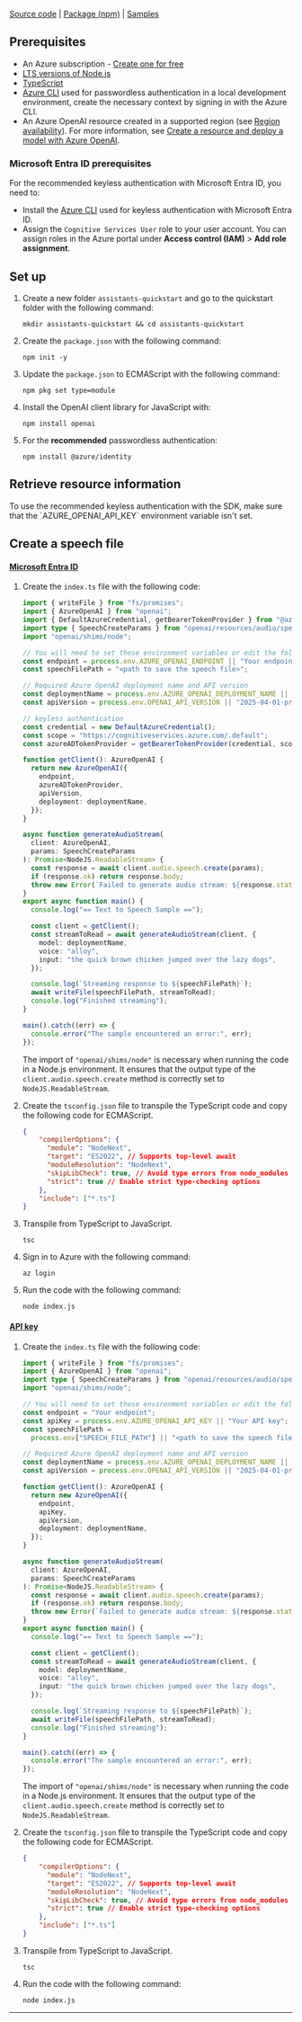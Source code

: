 ---
---

[Source code](https://github.com/openai/openai-node) | [Package (npm)](https://www.npmjs.com/package/openai) | [Samples](https://github.com/Azure/azure-sdk-for-js/tree/main/sdk/openai/openai/samples)

## Prerequisites

- An Azure subscription - [Create one for free](https://azure.microsoft.com/free/cognitive-services?azure-portal=true)
- [LTS versions of Node.js](https://github.com/nodejs/release#release-schedule)
- [TypeScript](https://www.typescriptlang.org/download/)
- [Azure CLI](/cli/azure/install-azure-cli) used for passwordless authentication in a local development environment, create the necessary context by signing in with the Azure CLI.
- An Azure OpenAI resource created in a supported region (see [Region availability](/azure/ai-services/openai/concepts/models#model-summary-table-and-region-availability)). For more information, see [Create a resource and deploy a model with Azure OpenAI](../how-to/create-resource).

### Microsoft Entra ID prerequisites

For the recommended keyless authentication with Microsoft Entra ID, you need to:
- Install the [Azure CLI](/cli/azure/install-azure-cli) used for keyless authentication with Microsoft Entra ID.
- Assign the `Cognitive Services User` role to your user account. You can assign roles in the Azure portal under **Access control (IAM)** > **Add role assignment**.

## Set up

1. Create a new folder `assistants-quickstart` and go to the quickstart folder with the following command:

    ```shell
    mkdir assistants-quickstart && cd assistants-quickstart
    ```
    

1. Create the `package.json` with the following command:

    ```shell
    npm init -y
    ```

1. Update the `package.json` to ECMAScript with the following command: 

    ```shell
    npm pkg set type=module
    ```
    

1. Install the OpenAI client library for JavaScript with:

    ```console
    npm install openai
    ```

1. For the **recommended** passwordless authentication:

    ```console
    npm install @azure/identity
    ```

## Retrieve resource information


<ResourceAuthentication />

<Danger>
To use the recommended keyless authentication with the SDK, make sure that the `AZURE_OPENAI_API_KEY` environment variable isn't set. 
</Danger>

## Create a speech file

#### [Microsoft Entra ID](#tab/typescript-keyless)

1. Create the `index.ts` file with the following code:

    ```typescript
    import { writeFile } from "fs/promises";
    import { AzureOpenAI } from "openai";
    import { DefaultAzureCredential, getBearerTokenProvider } from "@azure/identity";
    import type { SpeechCreateParams } from "openai/resources/audio/speech";
    import "openai/shims/node";
    
    // You will need to set these environment variables or edit the following values
    const endpoint = process.env.AZURE_OPENAI_ENDPOINT || "Your endpoint";
    const speechFilePath = "<path to save the speech file>";
    
    // Required Azure OpenAI deployment name and API version
    const deploymentName = process.env.AZURE_OPENAI_DEPLOYMENT_NAME || "tts";
    const apiVersion = process.env.OPENAI_API_VERSION || "2025-04-01-preview";

    // keyless authentication    
    const credential = new DefaultAzureCredential();
    const scope = "https://cognitiveservices.azure.com/.default";
    const azureADTokenProvider = getBearerTokenProvider(credential, scope);

    function getClient(): AzureOpenAI {
      return new AzureOpenAI({
        endpoint,
        azureADTokenProvider,
        apiVersion,
        deployment: deploymentName,
      });
    }
    
    async function generateAudioStream(
      client: AzureOpenAI,
      params: SpeechCreateParams
    ): Promise<NodeJS.ReadableStream> {
      const response = await client.audio.speech.create(params);
      if (response.ok) return response.body;
      throw new Error(`Failed to generate audio stream: ${response.statusText}`);
    }
    export async function main() {
      console.log("== Text to Speech Sample ==");
    
      const client = getClient();
      const streamToRead = await generateAudioStream(client, {
        model: deploymentName,
        voice: "alloy",
        input: "the quick brown chicken jumped over the lazy dogs",
      });
    
      console.log(`Streaming response to ${speechFilePath}`);
      await writeFile(speechFilePath, streamToRead);
      console.log("Finished streaming");
    }
    
    main().catch((err) => {
      console.error("The sample encountered an error:", err);
    });
    
    ```
    
   The import of `"openai/shims/node"` is necessary when running the code in a Node.js environment. It ensures that the output type of the `client.audio.speech.create` method is correctly set to `NodeJS.ReadableStream`.

1. Create the `tsconfig.json` file to transpile the TypeScript code and copy the following code for ECMAScript.

    ```json
    {
        "compilerOptions": {
          "module": "NodeNext",
          "target": "ES2022", // Supports top-level await
          "moduleResolution": "NodeNext",
          "skipLibCheck": true, // Avoid type errors from node_modules
          "strict": true // Enable strict type-checking options
        },
        "include": ["*.ts"]
    }
    ```

1. Transpile from TypeScript to JavaScript.

    ```shell
    tsc
    ```
    
1. Sign in to Azure with the following command:

    ```shell
    az login
    ```

1. Run the code with the following command:

    ```shell
    node index.js
    ```

#### [API key](#tab/typescript-key)

1. Create the `index.ts` file with the following code:

    ```typescript
    import { writeFile } from "fs/promises";
    import { AzureOpenAI } from "openai";
    import type { SpeechCreateParams } from "openai/resources/audio/speech";
    import "openai/shims/node";
    
    // You will need to set these environment variables or edit the following values
    const endpoint = "Your endpoint";
    const apiKey = process.env.AZURE_OPENAI_API_KEY || "Your API key";
    const speechFilePath =
      process.env["SPEECH_FILE_PATH"] || "<path to save the speech file>";
    
    // Required Azure OpenAI deployment name and API version
    const deploymentName = process.env.AZURE_OPENAI_DEPLOYMENT_NAME || "tts";
    const apiVersion = process.env.OPENAI_API_VERSION || "2025-04-01-preview";
    
    function getClient(): AzureOpenAI {
      return new AzureOpenAI({
        endpoint,
        apiKey,
        apiVersion,
        deployment: deploymentName,
      });
    }
    
    async function generateAudioStream(
      client: AzureOpenAI,
      params: SpeechCreateParams
    ): Promise<NodeJS.ReadableStream> {
      const response = await client.audio.speech.create(params);
      if (response.ok) return response.body;
      throw new Error(`Failed to generate audio stream: ${response.statusText}`);
    }
    export async function main() {
      console.log("== Text to Speech Sample ==");
    
      const client = getClient();
      const streamToRead = await generateAudioStream(client, {
        model: deploymentName,
        voice: "alloy",
        input: "the quick brown chicken jumped over the lazy dogs",
      });
    
      console.log(`Streaming response to ${speechFilePath}`);
      await writeFile(speechFilePath, streamToRead);
      console.log("Finished streaming");
    }
    
    main().catch((err) => {
      console.error("The sample encountered an error:", err);
    });
    
    ```
    
   The import of `"openai/shims/node"` is necessary when running the code in a Node.js environment. It ensures that the output type of the `client.audio.speech.create` method is correctly set to `NodeJS.ReadableStream`.

1. Create the `tsconfig.json` file to transpile the TypeScript code and copy the following code for ECMAScript.

    ```json
    {
        "compilerOptions": {
          "module": "NodeNext",
          "target": "ES2022", // Supports top-level await
          "moduleResolution": "NodeNext",
          "skipLibCheck": true, // Avoid type errors from node_modules
          "strict": true // Enable strict type-checking options
        },
        "include": ["*.ts"]
    }
    ```

1. Transpile from TypeScript to JavaScript.

    ```shell
    tsc
    ```
    
1. Run the code with the following command:

    ```shell
    node index.js
    ```

---